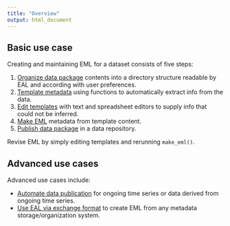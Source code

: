 ```yaml
---
title: "Overview"
output: html_document
---
```


## Basic use case

Creating and maintaining EML for a dataset consists of five steps:

1. [Organize data package](https://ediorg.github.io/EMLassemblyline/articles/organize_data_package.html) contents into a directory structure readable by EAL and according with user preferences.
2. [Template metadata](https://ediorg.github.io/EMLassemblyline/articles/create_tmplts.html) using functions to automatically extract info from the data.
3. [Edit templates](https://ediorg.github.io/EMLassemblyline/articles/edit_tmplts.html) with text and spreadsheet editors to supply info that could not be inferred.
4. [Make EML](https://ediorg.github.io/EMLassemblyline/articles/create_eml.html) metadata from template content.
5. [Publish data package](https://ediorg.github.io/EMLassemblyline/articles/publish_data_package.html) in a data repository.

Revise EML by simply editing templates and rerunning `make_eml()`.

## Advanced use cases

Advanced use cases include:

-  [Automate data publication](https://ediorg.github.io/EMLassemblyline/articles/auto_pub.html) for ongoing time series or data derived from ongoing time series.
-  [Use EAL via exchange format](https://ediorg.github.io/EMLassemblyline/articles/exchange_format.html) to create EML from any metadata storage/organization system.